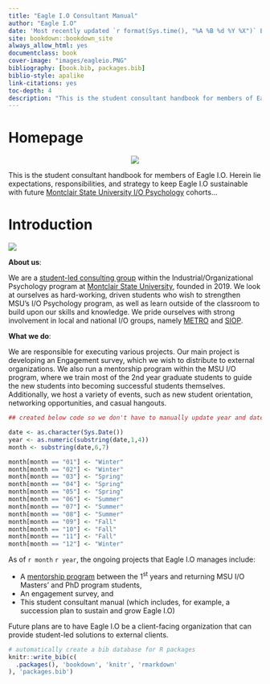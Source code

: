 --- 
title: "Eagle I.O Consultant Manual"
author: "Eagle I.O"
date: 'Most recently updated `r format(Sys.time(), "%A %B %d %Y %X")` Eastern'
site: bookdown::bookdown_site
always_allow_html: yes
documentclass: book
cover-image: "images/eagleio.PNG"
bibliography: [book.bib, packages.bib]
biblio-style: apalike
link-citations: yes
toc-depth: 4
description: "This is the student consultant handbook for members of Eagle I.O. The output format for this example is bookdown::gitbook."
---

# Homepage {-#homepage} 

<center>
![](images/eagleio dot.jpg)
</center> 

This is the student consultant handbook for members of Eagle I.O. Herein lie expectations, responsibilities, and strategy to keep Eagle I.O sustainable with future [Montclair State University I/O Psychology](https://www.montclair.edu/psychology/graduate-programs/industrial-organizational-psychology/) cohorts...


# Introduction

![](images/intro.PNG)

**About us**:

We are a [student-led consulting group](https://eagle-io.weebly.com/) within the Industrial/Organizational Psychology program at [Montclair State University](https://www.montclair.edu/psychology/graduate-programs/industrial-organizational-psychology/), founded in 2019. We look at ourselves as hard-working, driven students who wish to strengthen MSU's I/O Psychology program, as well as learn outside of the classroom to build upon our skills and knowledge.  We pride ourselves with strong involvement in local and national I/O groups, namely [METRO](https://metroapppsych.com/) and [SIOP](https://siop.org).

**What we do**:

We are responsible for executing various projects. Our main project is developing an Engagement survey, which we wish to distribute to external organizations. We also run a  mentorship program within the MSU I/O program, where we train most of the 2nd year graduate students to guide the new students into becoming successful students themselves. Additionally, we host a variety of events, such as new student orientation,  networking opportunities, and casual hangouts.

```{r Date, warning=FALSE, echo=FALSE, message=FALSE}

## created below code so we don't have to manually update year and date

date <- as.character(Sys.Date())
year <- as.numeric(substring(date,1,4))
month <- substring(date,6,7)

month[month == "01"] <- "Winter"
month[month == "02"] <- "Winter"
month[month == "03"] <- "Spring"
month[month == "04"] <- "Spring"
month[month == "05"] <- "Spring"
month[month == "06"] <- "Summer"
month[month == "07"] <- "Summer"
month[month == "08"] <- "Summer"
month[month == "09"] <- "Fall"
month[month == "10"] <- "Fall"
month[month == "11"] <- "Fall"
month[month == "12"] <- "Winter"

```

As of `r month` `r year`, the ongoing projects that Eagle I.O manages include: 

+ A [mentorship program](https://bookdown.org/kulasj/mentoruser/) between the 1^st^ years and returning MSU I/O Masters' and PhD program students, 
+ An engagement survey, and 
+ This student consultant manual (which includes, for example, a succession plan to sustain and grow Eagle I.O)

Future plans are to have Eagle I.O be a client-facing organization that can provide student-led solutions to external clients.


```{r include=FALSE}
# automatically create a bib database for R packages
knitr::write_bib(c(
  .packages(), 'bookdown', 'knitr', 'rmarkdown'
), 'packages.bib')
```



